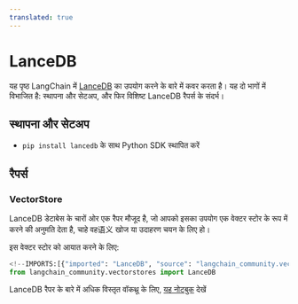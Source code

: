 ```yaml
---
translated: true
---
```


# LanceDB

यह पृष्ठ LangChain में [LanceDB](https://github.com/lancedb/lancedb) का उपयोग करने के बारे में कवर करता है।
यह दो भागों में विभाजित है: स्थापना और सेटअप, और फिर विशिष्ट LanceDB रैपर्स के संदर्भ।

## स्थापना और सेटअप

- `pip install lancedb` के साथ Python SDK स्थापित करें

## रैपर्स

### VectorStore

LanceDB डेटाबेस के चारों ओर एक रैपर मौजूद है, जो आपको इसका उपयोग एक वेक्टर स्टोर के रूप में करने की अनुमति देता है,
चाहे वह语义 खोज या उदाहरण चयन के लिए हो।

इस वेक्टर स्टोर को आयात करने के लिए:

```python
<!--IMPORTS:[{"imported": "LanceDB", "source": "langchain_community.vectorstores", "docs": "https://api.python.langchain.com/en/latest/vectorstores/langchain_community.vectorstores.lancedb.LanceDB.html", "title": "LanceDB"}]-->
from langchain_community.vectorstores import LanceDB
```

LanceDB रैपर के बारे में अधिक विस्तृत वॉकथ्रू के लिए, [यह नोटबुक](/docs/integrations/vectorstores/lancedb) देखें
